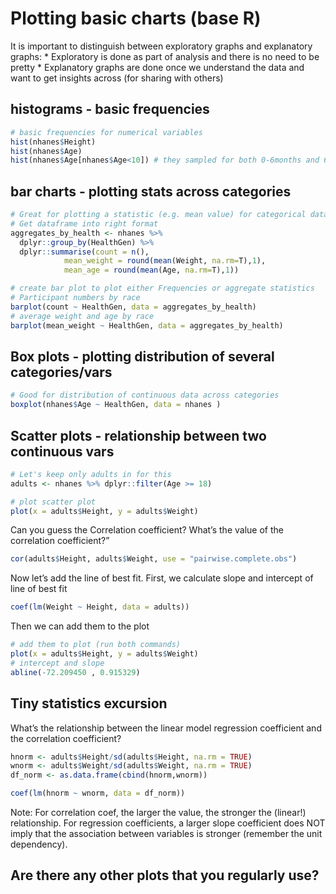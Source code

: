 
# Plotting basic charts (base R) 

It is important to distinguish between exploratory graphs and explanatory graphs:
* Exploratory is done as part of analysis and there is no need to be pretty
* Explanatory graphs are done once we understand the data and want to get insights across (for sharing with others)

## histograms - basic frequencies
```{r}
# basic frequencies for numerical variables
hist(nhanes$Height)
hist(nhanes$Age) 
hist(nhanes$Age[nhanes$Age<10]) # they sampled for both 0-6months and 6-12months

```

## bar charts - plotting stats across categories
```{r}

# Great for plotting a statistic (e.g. mean value) for categorical data
# Get dataframe into right format
aggregates_by_health <- nhanes %>% 
  dplyr::group_by(HealthGen) %>% 
  dplyr::summarise(count = n(),
            mean_weight = round(mean(Weight, na.rm=T),1),
            mean_age = round(mean(Age, na.rm=T),1))

# create bar plot to plot either Frequencies or aggregate statistics
# Participant numbers by race
barplot(count ~ HealthGen, data = aggregates_by_health)
# average weight and age by race
barplot(mean_weight ~ HealthGen, data = aggregates_by_health)


```

## Box plots - plotting distribution of several categories/vars
```{r}

# Good for distribution of continuous data across categories
boxplot(nhanes$Age ~ HealthGen, data = nhanes )

```

## Scatter plots - relationship between two continuous vars 
```{r}

# Let's keep only adults in for this
adults <- nhanes %>% dplyr::filter(Age >= 18)

# plot scatter plot
plot(x = adults$Height, y = adults$Weight)

```

Can you guess the Correlation coefficient?
What's the value of the correlation coefficient?"
```{r}
cor(adults$Height, adults$Weight, use = "pairwise.complete.obs")
```

Now let's add the line of best fit.
First, we calculate slope and intercept of line of best fit

```{r}
coef(lm(Weight ~ Height, data = adults))
```


Then we can add them to the plot
```{r}
# add them to plot (run both commands)
plot(x = adults$Height, y = adults$Weight)
# intercept and slope
abline(-72.209450 , 0.915329)
```

## Tiny statistics excursion
What's the relationship between the linear model regression coefficient and the correlation coefficient?


```{r}

hnorm <- adults$Height/sd(adults$Height, na.rm = TRUE)
wnorm <- adults$Weight/sd(adults$Weight, na.rm = TRUE)
df_norm <- as.data.frame(cbind(hnorm,wnorm))

coef(lm(hnorm ~ wnorm, data = df_norm)) 

```
Note: For correlation coef, the larger the value, the stronger the (linear!) relationship.
For regression coefficients, a larger slope coefficient does NOT imply that the association between variables is stronger (remember the unit dependency).

## Are there any other plots that you regularly use?
